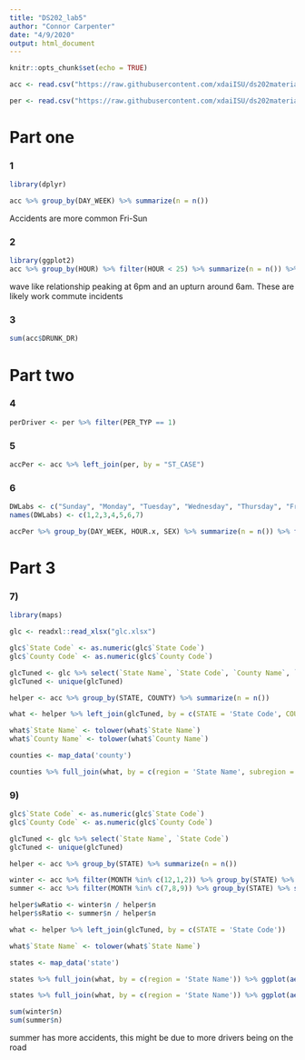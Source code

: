 ```yaml
---
title: "DS202_lab5"
author: "Connor Carpenter"
date: "4/9/2020"
output: html_document
---
```


```r
knitr::opts_chunk$set(echo = TRUE)
```

```r
acc <- read.csv("https://raw.githubusercontent.com/xdaiISU/ds202materials/master/hwlabs/fars2017/accident.csv", stringsAsFactors = FALSE)

per <- read.csv("https://raw.githubusercontent.com/xdaiISU/ds202materials/master/hwlabs/fars2017/person.csv", stringsAsFactors = FALSE)
```
# Part one

### 1
```r
library(dplyr)

acc %>% group_by(DAY_WEEK) %>% summarize(n = n())
```
Accidents are more common Fri-Sun

### 2
```r
library(ggplot2)
acc %>% group_by(HOUR) %>% filter(HOUR < 25) %>% summarize(n = n()) %>% ggplot(aes(x = HOUR, y = n)) + geom_col() + geom_smooth()
```

wave like relationship peaking at 6pm and an upturn around 6am. These are likely work commute incidents

### 3
```r
sum(acc$DRUNK_DR)
```

# Part two

### 4
```r
perDriver <- per %>% filter(PER_TYP == 1)
```

### 5
```r
accPer <- acc %>% left_join(per, by = "ST_CASE")
```

### 6
```r
DWLabs <- c("Sunday", "Monday", "Tuesday", "Wednesday", "Thursday", "Friday", "Saturday")
names(DWLabs) <- c(1,2,3,4,5,6,7)

accPer %>% group_by(DAY_WEEK, HOUR.x, SEX) %>% summarize(n = n()) %>% filter(SEX < 3, HOUR.x < 25) %>% ggplot(aes(x = HOUR.x, y = n, fill = factor(SEX))) + geom_col(colour = "black") + facet_wrap(~DAY_WEEK, labeller = labeller(DAY_WEEK = DWLabs )) + labs(title = "Plot of Accidents by Hour and Weekday by Gender", x = "Hour", y = "Count", fill = "Sex") + scale_fill_discrete(breaks = c(1, 2), labels = c("Male", "Female"))
```

# Part 3

### 7)
```r
library(maps)

glc <- readxl::read_xlsx("glc.xlsx")

glc$`State Code` <- as.numeric(glc$`State Code`)
glc$`County Code` <- as.numeric(glc$`County Code`)

glcTuned <- glc %>% select(`State Name`, `State Code`, `County Name`, `County Code`)
glcTuned <- unique(glcTuned)

helper <- acc %>% group_by(STATE, COUNTY) %>% summarize(n = n())

what <- helper %>% left_join(glcTuned, by = c(STATE = 'State Code', COUNTY = 'County Code'))

what$`State Name` <- tolower(what$`State Name`)
what$`County Name` <- tolower(what$`County Name`)

counties <- map_data('county')

counties %>% full_join(what, by = c(region = 'State Name', subregion = 'County Name')) %>% ggplot(aes(x = long, y = lat, fill = n)) + geom_polygon(aes(group=group)) + labs(title = "Accidents by County")
```
 
### 9)
```r
glc$`State Code` <- as.numeric(glc$`State Code`)
glc$`County Code` <- as.numeric(glc$`County Code`)

glcTuned <- glc %>% select(`State Name`, `State Code`)
glcTuned <- unique(glcTuned)

helper <- acc %>% group_by(STATE) %>% summarize(n = n())

winter <- acc %>% filter(MONTH %in% c(12,1,2)) %>% group_by(STATE) %>% summarize(n = n())
summer <- acc %>% filter(MONTH %in% c(7,8,9)) %>% group_by(STATE) %>% summarize(n = n())

helper$wRatio <- winter$n / helper$n
helper$sRatio <- summer$n / helper$n

what <- helper %>% left_join(glcTuned, by = c(STATE = 'State Code'))

what$`State Name` <- tolower(what$`State Name`)

states <- map_data('state')

states %>% full_join(what, by = c(region = 'State Name')) %>% ggplot(aes(x = long, y = lat, fill = wRatio)) + geom_polygon(aes(group=group)) + labs(title = "Ratio of Accidents in Winter by State")

states %>% full_join(what, by = c(region = 'State Name')) %>% ggplot(aes(x = long, y = lat, fill = sRatio)) + geom_polygon(aes(group=group)) + labs(title = "Ratio of Accidents in Summer by State")
```

```r
sum(winter$n)
sum(summer$n)
```

summer has more accidents, this might be due to more drivers being on the road